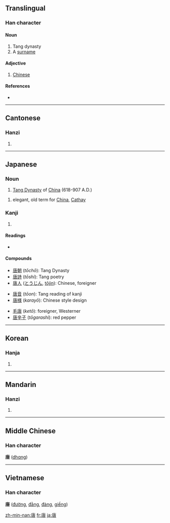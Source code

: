 ==Translingual==

===Han character===
{{Han char|rn=30|rad=口|as=07|sn=10|four=0026<sub>7</sub>|canj=戈中口 (ILR)}}

====Noun====
# Tang dynasty
# A [[surname]]

====Adjective====
# [[Chinese]]

====References====
* {{Han ref|kx=0192.120|dkj=03709|dj=0411.200|hdz=10633.050|uh=5510|ud=21776|bh=ADF0|bd=44528}}

----

==Cantonese==

===Hanzi===
{{yue-hanzi|jyut=|y=tong4}}

# {{defn|Cantonese}}

----

==Japanese==

===Noun===
{{ja-noun|k|hira=とう|rom=tō}}

# [[w:Tang Dynasty|Tang Dynasty]] of [[China]] (618-907 A.D.)
{{ja-noun|k|hira=から|rom=kara}}
# elegant, old term for [[China]], [[Cathay]]

===Kanji===
{{ja-kanji|grade=c|rs=口07}}

# {{defn|Japanese}}

====Readings====
* {{ja-readings|on=[[とう]] (''tō'')|kun=[[から]] (''kara'')|nanori=[[かろ]] (''karo''), [[たん]] (''tan'')}}

====Compounds====
{{top3}}
* [[唐朝]] (''tōchō''): Tang Dynasty
* [[唐詩]] (''tōshi''): Tang poetry
* [[唐人]] ([[とうじん]], [[tōjin]]): Chinese, foreigner
{{mid3}}
* [[唐音]] (''tōon''): Tang reading of kanji
* [[唐様]] (''karayō''): Chinese style design
{{mid3}}
* [[毛唐]] (''ketō''): foreigner, Westerner
* [[唐辛子]] (''tōgarashi''): red pepper
{{bottom}}

----

==Korean==

===Hanja===
{{ko-hanja|hangeul=당|rv=dang|mr=tang}}

# {{defn|Korean}}

----

==Mandarin==

===Hanzi===
{{cmn-hanzi|pin=[[táng]] ([[tang2]])|wg=t'ang<sup>2</sup>}}

# {{defn|Mandarin}}

----

==Middle Chinese==
===Han character===
'''唐''' ([[dhɑng]])<!--Unihan database gives vowel as "ɑ"; unsure if this is intended to be different from "a")-->

----

==Vietnamese==
===Han character===
'''唐''' ([[đường]], [[đằng]], [[đàng]], [[giềng]])

[[zh-min-nan:唐]]
[[fr:唐]]
[[ja:唐]]